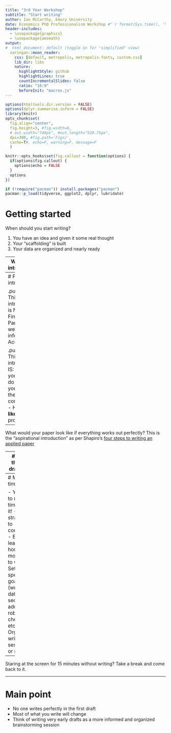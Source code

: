 ```yaml
---
title: "3rd Year Workshop"
subtitle: "Start writing"
author: Ian McCarthy, Emory University
date: Economics PhD Professionalism Workshop #"`r format(Sys.time(), '%d %B %Y')`"
header-includes: 
  - \usepackage{graphicx}
  - \usepackage{amsmath}
output:
#  html_document: default (toggle on for "simplified" view)
  xaringan::moon_reader:
    css: [default, metropolis, metropolis-fonts, custom.css] 
    lib_dir: libs
    nature:
      highlightStyle: github
      highlightLines: true
      countIncrementalSlides: false
      ratio: "16:9"
      beforeInit: "macros.js"
---
```


<!-- Adjust some CSS code for font size, maintain R code font size -->
<style type="text/css">
.remark-slide-content {
    font-size: 30px;
    padding: 1em 2em 1em 2em;    
}
.remark-code, .remark-inline-code { 
    font-size: 20px;
}
</style>


<!-- Set R options for how code chunks are displayed and load packages -->
```r
options(htmltools.dir.version = FALSE)
options(dplyr.summarise.inform = FALSE)
library(knitr)
opts_chunk$set(
  fig.align="center",  
  fig.height=3, #fig.width=6,
  # out.width="748px", #out.length="520.75px",
  dpi=300, #fig.path='Figs/',
  cache=T#, echo=F, warning=F, message=F
  )

knitr::opts_hooks$set(fig.callout = function(options) {
  if(options$fig.callout) {
    options$echo = FALSE
  }
  options
})

if (!require("pacman")) install.packages("pacman")
pacman::p_load(tidyverse, ggplot2, dplyr, lubridate)
```

# Getting started

When should you start writing?

1. You have an idea and given it some real thought
2. Your "scaffolding" is built
3. Your data are organized and nearly ready


--
**Write your introduction!**

---
# First draft intro

.pull-left[
This introduction is NOT:
- Final
- Particularly well-informed
- Accurate
]

.pull-right[
This introduction IS:
- What you **want** to do
- What you **think** is the contribution
- How you'd **like** to proceed
]


--
What would your paper look like if everything works out perfectly? This is the "aspirational introduction" as per Shapiro's [four steps to writing an applied paper](https://www.brown.edu/Research/Shapiro/pdfs/foursteps.pdf)

---
# Using the first draft intro

This should become your guide to the paper

- What analyses are you going to run?
- What summary statistics/figures tell a good story?
- What other work has already been done?
- What are the weakest parts of your project/analysis?

---
# Make time

- You have to make time to do it!
- Some strategies to consider:
  - Block at least one hour in the mornings to write
  - Set specific goals (write the data section, add robustness check, etc.)
  - Organize writing sessions or retreats


--
Staring at the screen for 15 minutes without writing? Take a break and come back to it.

---
# Main point

- No one writes perfectly in the first draft
- Most of what you write will change
- Think of writing very early drafts as a more informed and organized brainstorming session